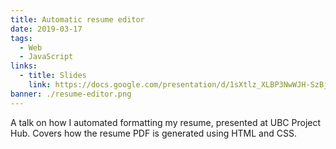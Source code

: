 ```yaml
---
title: Automatic resume editor
date: 2019-03-17
tags:
  - Web
  - JavaScript
links:
  - title: Slides
    link: https://docs.google.com/presentation/d/1sXtlz_XLBP3NwWJH-SzBjUcQfyHSyULkDAzhChFxv6Q/edit?usp=sharing
banner: ./resume-editor.png
---
```



A talk on how I automated formatting my resume, presented at UBC Project Hub. Covers how the resume PDF is generated using HTML and CSS.

<GoogleSlides src="https://docs.google.com/presentation/d/e/2PACX-1vT1dypSb_JcHCxC9MP9l2_gNOml8_jH9ZKmgdXwKL_UHMBgFcc1DgQ1hofNgg63SKND8rmxVtnbl9M5/embed?start=false&loop=false&delayms=3000" />
